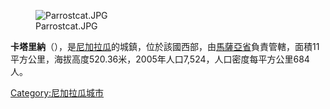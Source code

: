 [[Image:Parrostcat.JPG|right]]

'''卡塔里納'''（{{lang-es|Catarina}}），是[[尼加拉瓜|尼加拉瓜]]的城鎮，位於該國西部，由[[馬薩亞省|馬薩亞省]]負責管轄，面積11平方公里，海拔高度520.36米，2005年人口7,524，人口密度每平方公里684人。

{{coord|11|55|N|86|5|W|source:itwiki_region:NI|display=title}}

{{Nicaragua-geo-stub}}
[[Category:尼加拉瓜城市|Category:尼加拉瓜城市]]